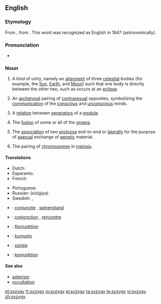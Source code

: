 {{was wotd|2006|January|28}}
==English==
{{wikipedia}}

===Etymology===
From {{etyl|LL.|en}} {{term|syzygia||lang=la|conjunction}}, from {{etyl|grc|en}} {{term|σύζυγος||tr=syzygos|lang=grc|yoked together}}. This word was recognized as English in 1847 (astronomically).

===Pronunciation===
* {{IPA|/ˈsɪz.ɪdʒ.i/|lang=en}}

===Noun===
{{en-noun|syzygies}}

# {{context|astronomy|astrology|lang=en}} A kind of unity, namely an [[alignment]] of three [[celestial]] bodies (for example, the [[Sun]], [[Earth]], and [[Moon]]) such that one body is directly between the other two, such as occurs at an [[eclipse]].
# {{context|psychology|lang=en}} An [[archetypal]] pairing of [[contrasexual]] opposites, symbolizing the [[communication]] of the [[conscious]] and [[unconscious]] minds.
# {{context|mathematics|lang=en}} A [[relation]] between [[generator|generators]] of a [[module]].
# {{context|medicine|lang=en}} The [[fusion]] of some or all of the [[organs]].
# {{context|zoology|lang=en}} The [[association]] of two [[protozoa]] end-to-end or [[laterally]] for the purpose of [[asexual]] exchange of [[genetic]] material.
# {{context|zoology|lang=en}} The pairing of [[chromosome|chromosomes]] in [[meiosis]].

====Translations====
{{trans-top|astronomical conjunction}}
* Dutch: {{t|nl|syzygie|f}}
* Esperanto: {{t|eo|sizigio}}
* French: {{t+|fr|syzygie|f}}
{{trans-mid}}
* Portuguese: {{t+|pt|sizígia|f}}
* Russian: {{t+|ru|сизигия|f}} (sizígiya)
* Swedish: {{t|sv|syzygie|c}}, {{t+|sv|konjunktion|c}}
{{trans-bottom}}

{{checktrans-top}}
* {{ttbc|nl}}: [[conjunctie]] {{g|f}}, [[samenstand]] {{g|m}}
* {{ttbc|fr}}: [[conjonction]] {{g|f}}, [[rencontre]] {{g|m}}
* {{ttbc|de}}: [[Konjunktion]] {{g|f}}
{{trans-mid}}
* {{ttbc|io}}: [[kunjunto]]
* {{ttbc|it}}: [[sizigia]] {{g|f}}
* {{ttbc|sv}}: [[konjunktion]] {{g|c}}
{{trans-bottom}}

====See also====
* [[asterism]]
* [[occultation]]

[[et:syzygy]]
[[fr:syzygy]]
[[io:syzygy]]
[[pl:syzygy]]
[[ta:syzygy]]
[[te:syzygy]]
[[vi:syzygy]]
[[zh:syzygy]]